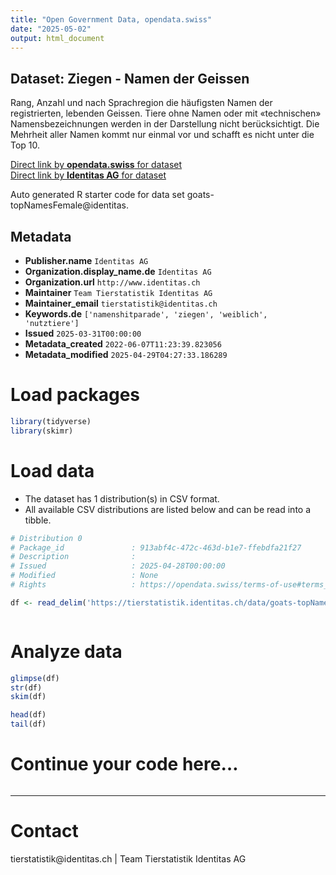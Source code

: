 ```yaml
---
title: "Open Government Data, opendata.swiss"
date: "2025-05-02"
output: html_document
---
```


## Dataset: Ziegen - Namen der Geissen

Rang, Anzahl und nach Sprachregion die häufigsten Namen der registrierten, lebenden Geissen. Tiere ohne Namen oder mit «technischen» Namensbezeichnungen werden in der Darstellung nicht berücksichtigt. Die Mehrheit aller Namen kommt nur einmal vor und schafft es nicht unter die Top 10.

[Direct link by **opendata.swiss** for dataset](https://opendata.swiss/de/dataset/ziegen-namen-der-geissen)<br>
[Direct link by **Identitas AG** for dataset](https://tierstatistik.identitas.ch/)

Auto generated R starter code for data set goats-topNamesFemale@identitas.

## Metadata

- **Publisher.name** `Identitas AG`
- **Organization.display_name.de** `Identitas AG`
- **Organization.url** `http://www.identitas.ch`
- **Maintainer** `Team Tierstatistik Identitas AG`
- **Maintainer_email** `tierstatistik@identitas.ch`
- **Keywords.de** `['namenshitparade', 'ziegen', 'weiblich', 'nutztiere']`
- **Issued** `2025-03-31T00:00:00`
- **Metadata_created** `2022-06-07T11:23:39.823056`
- **Metadata_modified** `2025-04-29T04:27:33.186289`


# Load packages

```r

library(tidyverse)
library(skimr)

```

# Load data

-   The dataset has 1 distribution(s) in CSV format.
-   All available CSV distributions are listed below and can be read into a tibble.

```r

# Distribution 0
# Package_id               : 913abf4c-472c-463d-b1e7-ffebdfa21f27
# Description              : 
# Issued                   : 2025-04-28T00:00:00
# Modified                 : None
# Rights                   : https://opendata.swiss/terms-of-use#terms_by

df <- read_delim('https://tierstatistik.identitas.ch/data/goats-topNamesFemale.csv')



```

# Analyze data

```r

glimpse(df)
str(df)
skim(df)

head(df)
tail(df)

```

# Continue your code here...

```r

```

------------------------------------------------------------------------

# Contact

tierstatistik@identitas.ch | Team Tierstatistik Identitas AG

